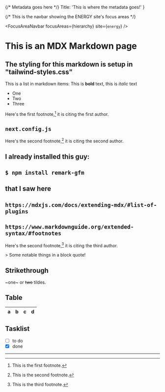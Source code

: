
{/* Metadata goes here */}
Title: 'This is where the metadata goes!'
}

{/* This is the navbar showing the ENERGY site's focus areas */}

<FocusAreaNavbar focusAreas={hierarchy} site={`energy`} />

# This is an MDX Markdown page

## The styling for this markdown is setup in "tailwind-styles.css"

This is a list in markdown items:
This is <b>bold</b> text, this is <i>italic</i> text

- One
- Two
- Three

Here's the first footnote,[^{"first_author"}] it is citing the first author.
[^{"first_author"}]: This is the first footnote.

## `next.config.js`

Here's the second footnote,[^{"second_author"}] it is citing the second author.
[^{"second_author"}]: This is the second footnote.

## I already installed this guy:

## `$ npm install remark-gfm`

## that I saw here

## `https://mdxjs.com/docs/extending-mdx/#list-of-plugins`

## `https://www.markdownguide.org/extended-syntax/#footnotes`

Here's the second footnote,[^{"third_author"}] it is citing the third author.
[^{"third_author"}]: This is the third footnote.

<div className="standard-font-1 text-2xl">
  > Some notable things in a block quote!
</div>

## Strikethrough

~one~ or ~~two~~ tildes.

## Table

| a   | b   |   c |  d  |
| --- | :-- | --: | :-: |

## Tasklist

- [ ] to do
- [x] done

---
